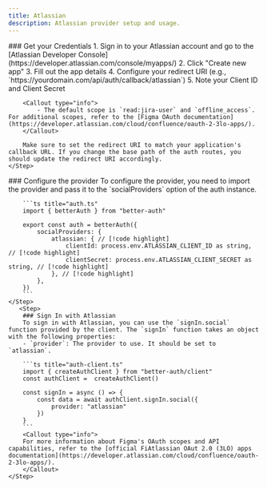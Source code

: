 ```yaml
---
title: Atlassian
description: Atlassian provider setup and usage.
---
```


<Steps>
    <Step>
        ### Get your Credentials
        1. Sign in to your Atlassian account and go to the [Atlassian Developer Console](https://developer.atlassian.com/console/myapps/)
        2. Click "Create new app"
        3. Fill out the app details
        4. Configure your redirect URI (e.g., `https://yourdomain.com/api/auth/callback/atlassian`)
        5. Note your Client ID and Client Secret

        <Callout type="info">
            - The default scope is `read:jira-user` and `offline_access`. For additional scopes, refer to the [Figma OAuth documentation](https://developer.atlassian.com/cloud/confluence/oauth-2-3lo-apps/).
        </Callout>

        Make sure to set the redirect URI to match your application's callback URL. If you change the base path of the auth routes, you should update the redirect URI accordingly.
    </Step>

  <Step>
        ### Configure the provider
        To configure the provider, you need to import the provider and pass it to the `socialProviders` option of the auth instance.

        ```ts title="auth.ts"
        import { betterAuth } from "better-auth"

        export const auth = betterAuth({
            socialProviders: {
                atlassian: { // [!code highlight]
                    clientId: process.env.ATLASSIAN_CLIENT_ID as string, // [!code highlight]
                    clientSecret: process.env.ATLASSIAN_CLIENT_SECRET as string, // [!code highlight]
                }, // [!code highlight]
            },
        })
        ```
    </Step>
       <Step>
        ### Sign In with Atlassian
        To sign in with Atlassian, you can use the `signIn.social` function provided by the client. The `signIn` function takes an object with the following properties:
        - `provider`: The provider to use. It should be set to `atlassian`.

        ```ts title="auth-client.ts"
        import { createAuthClient } from "better-auth/client"
        const authClient =  createAuthClient()

        const signIn = async () => {
            const data = await authClient.signIn.social({
                provider: "atlassian"
            })
        }
        ```
        <Callout type="info">
        For more information about Figma's OAuth scopes and API capabilities, refer to the [official FiAtlassian OAut 2.0 (3LO) apps documentation](https://developer.atlassian.com/cloud/confluence/oauth-2-3lo-apps/).
        </Callout>
    </Step>

</Steps>
